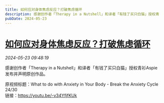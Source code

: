 ```yaml
---
title: 如何应对身体焦虑反应？打破焦虑循环
description: 感谢创作者「Therapy in a Nutshell」和译者「有钱了买只白猫」授权青衫Aspie发布并声明原创作品。\x0a\x0a原视频标题：What to do with Anxiety in Your Body - Break the Anxiety Cycle 24/30\x0a链接：https://youtu.be/-v34YfjfKUk
pubDate: 2024-05-23
---
```


# [如何应对身体焦虑反应？打破焦虑循环](http://mp.weixin.qq.com/s?__biz=MzIyMzgyMjY5NQ==&mid=2247520019&idx=1&sn=3b8f8f8da7c73eaa0b4d8c46a0cdc06f&chksm=e9ec8c2e6fa0adcff9685c0de1d8aca5734ae73c5824171dfe892aaf0a39c60866bdc9ce01d8#rd)



  *2024-05-23 09:48:19*

[](http://mp.weixin.qq.com/s?__biz=MzIyMzgyMjY5NQ==&mid=2247520019&idx=1&sn=3b8f8f8da7c73eaa0b4d8c46a0cdc06f&chksm=e9ec8c2e6fa0adcff9685c0de1d8aca5734ae73c5824171dfe892aaf0a39c60866bdc9ce01d8#rd)

感谢创作者「Therapy in a Nutshell」和译者「有钱了买只白猫」授权青衫Aspie发布并声明原创作品。  

原视频标题：What to do with Anxiety in Your Body - Break the Anxiety Cycle 24/30  
链接：https://youtu.be/-v34YfjfKUk